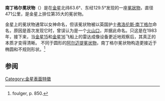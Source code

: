 {{Infobox feature on celestial object
|name        = 南丁格尔冕状物
|type        = [[冕状物|冕状物]]
|coordinates = {{coord|63.6|N|129.5|E|globe:venus_type:landmark|display=inline,title}}
|diameter    = {{convert|471|km}}
|eponym      = [[弗洛伦斯·南丁格尔|弗洛伦斯·南丁格尔]]
|globe       = 金星
}}
'''南丁格尔冕状物'''（{{lang-en|Nightingale Corona}}）是在[[金星|金星]]北纬63.6°、东经129.5°发现的一座[[冕狀物|冕狀物]]，直径471公里，是金星上排位第35大的冕状物。

金星上的冕状物通常以女神命名，但该冕状物被以英国护士[[弗洛伦斯·南丁格尔|弗洛伦斯·南丁格尔]]命名，原因是首次发现它时，曾误认为是一个[[火山口|火山口]]，并据此命名。只这是在1983年，接下来，当[[金星15|金星15]]和[[金星16|金星16]]飞船上的雷达成像设备更近地观察后，其真正的本质才变得清晰。
不同于圆形的[[阿尔迈提冕状物|阿尔迈提冕状物]]，南丁格尔冕状物构造更接近于椭圆和不规则形状。<ref>foulger, p. 850.</ref>

== 参阅 ==
{{reflist}}
{{Venus}}

[[Category:金星表面特徵|Category:金星表面特徵]]